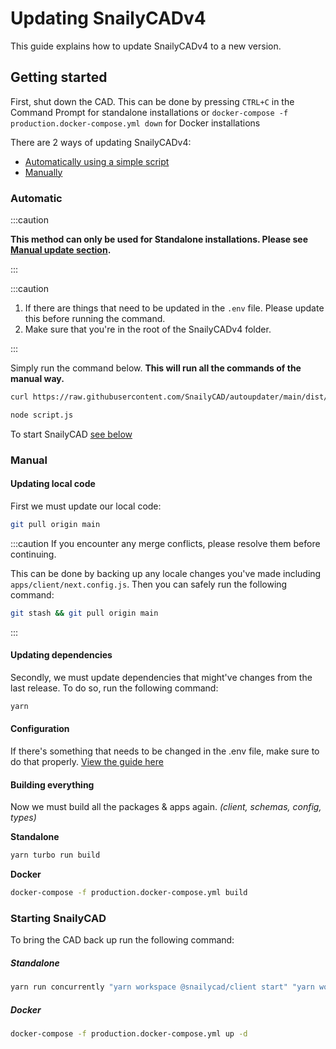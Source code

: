 # Updating SnailyCADv4

This guide explains how to update SnailyCADv4 to a new version.

## Getting started

First, shut down the CAD.
This can be done by pressing `CTRL+C` in the Command Prompt for standalone installations or `docker-compose -f production.docker-compose.yml down` for Docker installations

There are 2 ways of updating SnailyCADv4:

- [Automatically using a simple script](#automatic)
- [Manually](#manual)

### Automatic

:::caution

**This method can only be used for Standalone installations. Please see [Manual update section](#manual).**

:::

:::caution

1. If there are things that need to be updated in the `.env` file. Please update this before running
   the command.
2. Make sure that you're in the root of the SnailyCADv4 folder.

:::

Simply run the command below. **This will run all the commands of the manual way.**

```bash
curl https://raw.githubusercontent.com/SnailyCAD/autoupdater/main/dist/index.js > script.js

node script.js
```

To start SnailyCAD [see below](#starting-snailycad)

### Manual

#### Updating local code

First we must update our local code:

```bash
git pull origin main
```

:::caution
If you encounter any merge conflicts, please resolve them before continuing.

This can be done by backing up any locale changes you've made including `apps/client/next.config.js`. Then you can safely run the following command:

```bash
git stash && git pull origin main
```

:::

#### Updating dependencies

Secondly, we must update dependencies that might've changes from the last release. To do so, run the following command:

```bash
yarn
```

#### Configuration

If there's something that needs to be changed in the .env file, make sure to do that properly. [View the guide here](/docs/guides/how-to-properly-update-env)

#### Building everything

Now we must build all the packages & apps again. _(client, schemas, config, types)_

**Standalone**

```sh
yarn turbo run build
```

**Docker**

```sh
docker-compose -f production.docker-compose.yml build
```

### Starting SnailyCAD

To bring the CAD back up run the following command:

##### Standalone

```bash
yarn run concurrently "yarn workspace @snailycad/client start" "yarn workspace @snailycad/api generate && yarn workspace @snailycad/api start"
```

##### Docker

```bash
docker-compose -f production.docker-compose.yml up -d
```
